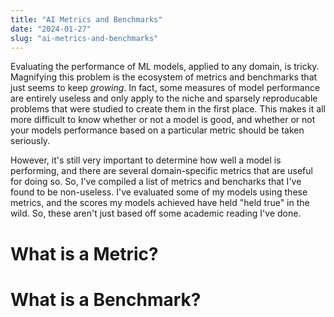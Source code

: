 ```yaml
---
title: "AI Metrics and Benchmarks"
date: "2024-01-27"
slug: "ai-metrics-and-benchmarks"
---
```


Evaluating the performance of ML models, applied to any domain, is tricky. Magnifying this problem is 
the ecosystem of metrics and benchmarks that just seems to keep *growing*. In fact, some 
measures of model performance are entirely useless and only apply to the niche and sparsely reproducable problems
that were studied to create them in the first place. This makes it all more difficult to know whether or not a 
model is good, and whether or not your models performance based on a particular metric should be taken seriously.

However, it's still very important to determine how well a model is performing, and there are several domain-specific
metrics that are useful for doing so. So, I've compiled a list of metrics and bencharks that I've found to 
be non-useless. I've evaluated some of my models using these metrics, and the scores my models achieved have
held "held true" in the wild. So, these aren't just based off some academic reading I've done. 


# What is a Metric?

# What is a Benchmark? 



